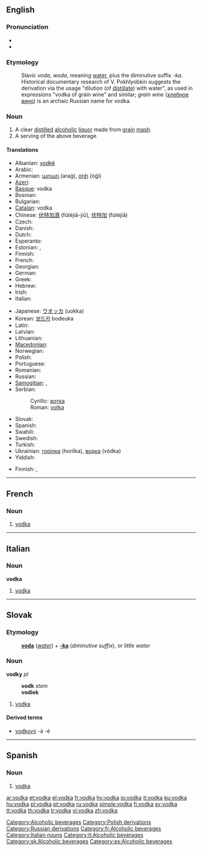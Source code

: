 {{wikipedia}}
==English==

===Pronunciation===
* {{IPA|/ˈvɒdkə/}}
* {{audio|en-us-vodka.ogg|Audio (US)}}

===Etymology===
: Slavic ''voda'', ''woda'', meaning [[water]], plus the diminutive suffix ''-ka''. Historical documentary research of V. Pokhlyobkin suggests the derivation via the usage "dilution (of [[distil]]late) with water", as used in expressions "vodka of grain wine" and similar; ''grain wine'' ([[хлебное вино]]) is an archaic Russian name for vodka.

===Noun===
{{en-noun}}

# A clear [[distil]]led [[alcoholic]] [[liquor]] made from [[grain]] [[mash]].
# A serving of the above beverage.

====Translations====
{{trans-top|clear distilled alcoholic liquor}}
* Albanian: [[vodkë]] {{f}}
* Arabic: {{t|ar|فودكا|f|tr=vodka, fūdka|sc=Arab}}
* Armenian: [[արաղ]] (araġ), [[օղի]] (òġi)
* [[Azeri]]: {{t|az|araq}}
* [[Basque]]: vodka
* Bosnian: {{t-|bs|votka|f}}
* Bulgarian: {{t-|bg|водка|f|tr=vódka|sc=Cyrl}}
* [[Catalan]]: vodka {{f}}
* Chinese: [[伏特加酒]] (fútèjiā-jiǔ), [[伏特加]] (fútèjiā)
* Czech: {{t-|cs|vodka|f}}
* Danish: {{t-|da|vodka|c}}
* Dutch: {{t-|nl|wodka|m}}
* Esperanto: {{t-|eo|vodko|xs=Esperanto}}
* Estonian: {{t-|et|vodka}}, {{t+|et|viin}}
* Finnish: {{t+|fi|votka}}
* French: {{t+|fr|vodka|f}}
* Georgian: {{t|ka|არაყი|sc=Geor}}
* German: {{t+|de|Wodka|m}}
* Greek: {{t|el|βότκα|f|tr=vótka|sc=Grek}}
* Hebrew: {{t+|he|וודקה|f|alt=ווֹדְקָה|tr=vodka|sc=Hebr}}
* Irish: {{t-|ga|vodca|m|xs=Irish}}
* Italian: {{t+|it|vodka|f}}
{{trans-mid}}
* Japanese: [[ウオッカ]] (uokka)
* Korean: [[보드카]] bodeuka
* Latin: {{t-|la|vodca}}
* Latvian: {{t|lv|degvīns|xs=Latvian}}
* Lithuanian: {{t-|lt|degtinė|f|xs=Lithuanian}}
* [[Macedonian]]: {{t|mk|вотка|f|tr=vótka|sc=Cyrl}}
* Norwegian: {{t-|no|vodka|c}}
* Polish: {{t+|pl|wódka|f}}
* Portuguese: {{t-|pt|vodca|f}}
* Romanian: {{t+|ro|vodcă|f}}
* Russian: {{t+|ru|водка|f|tr=vódka|sc=Cyrl}}
* [[Samogitian]]: {{tø|bat-smg|arielka|f}},  {{tø|bat-smg|degtėnė|f}}
* Serbian:
*: Cyrillic: [[вотка#Serbian|вотка]] {{f}}
*: Roman: [[votka#Serbian|votka]] {{f}}
* Slovak: {{t-|sk|vodka|f}}
* Spanish: {{t-|es|vodka|f}}
* Swahili: {{t-|sw|vodka|xs=Swahili}}
* Swedish: {{t+|sv|vodka|c}}
* Turkish: {{t+|tr|votka}}
* Ukrainian: [[горілка]] {{f}} (horílka), [[водка]] (vódka) {{f}}
* Yiddish: {{t-|yi|vodka|m|xs=Yiddish}}
{{trans-bottom}}

{{trans-top|serving}}
* Finnish: {{t|fi|votka}}, {{t|fi|ryyppy|alt=votkaryyppy}}
{{trans-mid}}
{{trans-bottom}}

[[Category:Alcoholic beverages]]
[[Category:Polish derivations]]
[[Category:Russian derivations]]

----

==French==

===Noun===
{{fr-noun|f}}

# [[vodka#English|vodka]]

[[Category:fr:Alcoholic beverages]]
----
==Italian==
{{wikipedia|lang=it}}

===Noun===
'''vodka''' {{f}} {{inv}}

# [[vodka#English|vodka]]

[[Category:Italian nouns]]
[[Category:it:Alcoholic beverages]]

----

==Slovak==

===Etymology===
: '''[[voda#Slovak|voda]]''' (''[[water]]'') + '''[[-ka#Slovak|-ka]]''' (''diminutive suffix''), or ''little water''

===Noun===
{{sk-noun|g=f}} '''vodky''' ''pl''
: '''vodk''' ''stem''
: '''vodiek''' ''{{genpl}}''
: {{decpat}} {{zena}}

# [[vodka#English|vodka]]

====Derived terms====
* [[vodkový]] -á -é

[[Category:sk:Alcoholic beverages]]

----

==Spanish==

===Noun===
{{es-noun-m}}

# [[#English|vodka]]

[[Category:es:Alcoholic beverages]]

[[ar:vodka]]
[[et:vodka]]
[[el:vodka]]
[[fr:vodka]]
[[hy:vodka]]
[[io:vodka]]
[[it:vodka]]
[[ku:vodka]]
[[hu:vodka]]
[[pl:vodka]]
[[pt:vodka]]
[[ru:vodka]]
[[simple:vodka]]
[[fi:vodka]]
[[sv:vodka]]
[[tt:vodka]]
[[th:vodka]]
[[tr:vodka]]
[[vi:vodka]]
[[zh:vodka]]